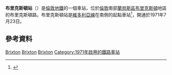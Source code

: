 {{Infobox London station
| symbol      = underground
| name        = 布里克斯頓<br />Brixton
| image_name  = Brixton Tube 2006-04-22.jpg
| imagesize   = x265px
| caption     = 
| manager     = [[倫敦地鐵|倫敦地鐵]]
| fare_zone   = 2
| locale      = [[布里克斯頓|布里克斯頓]]
| borough     = [[蘭貝斯區|蘭貝斯區]]
| years1      = 1971
| events1     = 開通
| platforms   = 2
<!--| tubeexits06 = 19.70
| tubeexits07 = {{increase}} 20.577
| tubeexits08 = {{increase}} 20.93
| tubeexits09 = {{decrease}} 20.88-->
| access      = yes
| access_note = <ref name=sfa>{{citation step free tube map}}</ref><ref name=astg>{{cite web |url=http://www.tfl.gov.uk/cdn/static/cms/documents/avoiding-stairs-tube-guide.pdf |title=Avoiding Stairs Tube Guide |publisher=[[Transport_for_London|Transport for London]] |date=December 2014 |accessdate=13 March 2015 |archive-date=2015-09-05 |archive-url=https://web.archive.org/web/20150905181216/https://tfl.gov.uk/cdn/static/cms/documents/avoiding-stairs-tube-guide.pdf |dead-url=no }}</ref>
| interchange = [[Brixton_railway_station|Brixton]] {{rail-interchange|london|rail}}
| interchange_note = <ref>{{citation London station interchange May 2010}}</ref> 
|latitude=51.4626
|longitude=-0.1149
|coord_region=GB-LBH
}}
'''布里克斯頓站'''（{{lang-en|Brixton tube station}}）是[[倫敦地鐵|倫敦地鐵]]的一個車站，位於[[倫敦|倫敦]]南部[[蘭貝斯區|蘭貝斯區]][[布里克斯頓|布里克斯頓]]地區的布里克斯頓路。布里克斯頓站是[[維多利亞線|維多利亞線]]在南側的起點車站<ref name=tubemap>{{cite map/Standard Tube Map}}</ref>，開通於1971年7月23日。
==參考資料==
{{Reflist}}

{{倫敦地鐵維多利亞線}}

[[Category:維多利亞線車站|Brixton]]
[[Category:蘭貝斯區鐵路車站|Brixton]]
[[Category:倫敦通宵地鐵車站|Brixton]]
[[Category:1971年啟用的鐵路車站|Category:1971年啟用的鐵路車站]]